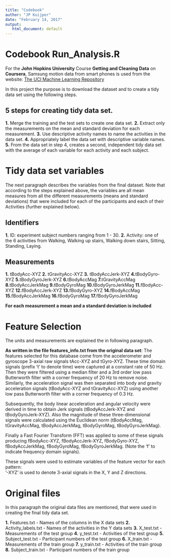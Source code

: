 ```yaml
---
title: "Codebook"
author: "JP Kuijper"
date: "February 14, 2017"
output:
   html_document: default
---
```


# Codebook Run_Analysis.R

For the **John Hopkins University** Course **Getting and Cleaning Data** on **Coursera**, Samsung motion data from smart phones is used from the website: 
[The UCI Machine Learning Repository](http://archive.ics.uci.edu/ml/datasets/Human+Activity+Recognition+Using+Smartphones)

In this project the purpose is to download the dataset and to create a tidy data set using the following steps.

## 5 steps for creating tidy data set.

**1.** Merge the training and the test sets to create one data set.
**2.** Extract only the measurements on the mean and standard deviation for each measurement.
**3.** Use descriptive activity names to name the activities in the data set.
**4.** Appropriately label the data set with descriptive variable names.
**5.** From the data set in step 4, creates a second, independent tidy data set with the average of each variable for each activity and each subject.

# Tidy data set variables

The next paragraph describes the variables from the final dataset. Note that according to the steps explained above, the variables are all mean measures from all the different measurements (means and standard deviations) that were included for each of the participants and each of their Activities (further explained below).

## Identifiers

**1.** ID: experiment subject numbers ranging from 1 - 30.
**2.** Activity: one of the 6 activities from Walking, Walking up stairs, Walking down stairs, Sitting, Standing, Laying.

## Measurements

**1.** tBodyAcc-XYZ
**2.** tGravityAcc-XYZ
**3.** tBodyAccJerk-XYZ
**4.**tBodyGyro-XYZ
**5.**tBodyGyroJerk-XYZ
**6.**tBodyAccMag
**7.**tGravityAccMag
**8.**tBodyAccJerkMag
**9.**tBodyGyroMag
**10.**tBodyGyroJerkMag
**11.**fBodyAcc-XYZ
**12.**fBodyAccJerk-XYZ
**13.**fBodyGyro-XYZ
**14.**fBodyAccMag
**15.**fBodyAccJerkMag
**16.**fBodyGyroMag
**17.**fBodyGyroJerkMag 

**For each measurement a mean and a standard deviation is included**

# Feature Selection 

The units and measurements are explained the in following paragraph.

**As written in the file features_info.txt from the original data set**:
The features selected for this database come from the accelerometer and gyroscope 3-axial raw signals tAcc-XYZ and tGyro-XYZ. These time domain signals (prefix 't' to denote time) were captured at a constant rate of 50 Hz. Then they were filtered using a median filter and a 3rd order low pass Butterworth filter with a corner frequency of 20 Hz to remove noise. Similarly, the acceleration signal was then separated into body and gravity acceleration signals (tBodyAcc-XYZ and tGravityAcc-XYZ) using another low pass Butterworth filter with a corner frequency of 0.3 Hz. 

Subsequently, the body linear acceleration and angular velocity were derived in time to obtain Jerk signals (tBodyAccJerk-XYZ and tBodyGyroJerk-XYZ). Also the magnitude of these three-dimensional signals were calculated using the Euclidean norm (tBodyAccMag, tGravityAccMag, tBodyAccJerkMag, tBodyGyroMag, tBodyGyroJerkMag). 

Finally a Fast Fourier Transform (FFT) was applied to some of these signals producing fBodyAcc-XYZ, fBodyAccJerk-XYZ, fBodyGyro-XYZ, fBodyAccJerkMag, fBodyGyroMag, fBodyGyroJerkMag. (Note the 'f' to indicate frequency domain signals). 

These signals were used to estimate variables of the feature vector for each pattern:  
'-XYZ' is used to denote 3-axial signals in the X, Y and Z directions.

# Original files

In this paragraph the original data files are mentioned, that were used in creating the final tidy data set. 

**1.** Features.txt - Names of the columns in the X data sets
**2.** Activity_labels.txt - Names of the activities in the Y data sets
**3.** X_test.txt - Measurements of the test group
**4.** y_test.txt - Activities of the test group
**5.** Subject_test.txt - Participant numbers of the test group
**6.** X_train.txt - Measurements of the train group
**7.** y_train.txt - Activities of the train group
**8.** Subject_train.txt - Participant numbers of the train group